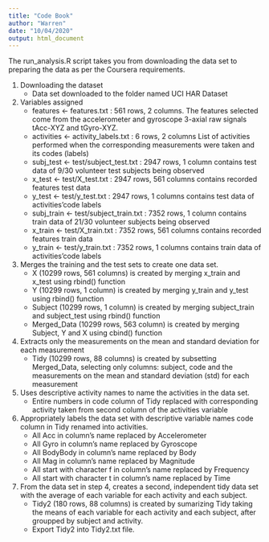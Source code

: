 ```yaml
---
title: "Code Book"
author: "Warren"
date: "10/04/2020"
output: html_document
---
```


The run_analysis.R script takes you from downloading the data set to preparing the data as per the Coursera requirements.

1. Downloading the dataset
      - Data set downloaded to the folder named UCI HAR Dataset
            
2. Variables assigned
      - features <- features.txt : 561 rows, 2 columns. 
The features selected come from the accelerometer and gyroscope 3-axial raw signals tAcc-XYZ and tGyro-XYZ.
      - activities <- activity_labels.txt : 6 rows, 2 columns 
List of activities performed when the corresponding measurements were taken and its codes (labels)
      - subj_test <- test/subject_test.txt : 2947 rows, 1 column 
contains test data of 9/30 volunteer test subjects being observed
      - x_test <- test/X_test.txt : 2947 rows, 561 columns 
contains recorded features test data
      - y_test <- test/y_test.txt : 2947 rows, 1 columns 
contains test data of activities’code labels
      - subj_train <- test/subject_train.txt : 7352 rows, 1 column 
contains train data of 21/30 volunteer subjects being observed
      - x_train <- test/X_train.txt : 7352 rows, 561 columns 
contains recorded features train data
      - y_train <- test/y_train.txt : 7352 rows, 1 columns 
contains train data of activities’code labels

3. Merges the training and the test sets to create one data set.
      - X (10299 rows, 561 columns) is created by merging x_train and x_test using rbind() function
      - Y (10299 rows, 1 column) is created by merging y_train and y_test using rbind() function
      - Subject (10299 rows, 1 column) is created by merging subject_train and subject_test using rbind() function
      - Merged_Data (10299 rows, 563 column) is created by merging Subject, Y and X using cbind() function

4. Extracts only the measurements on the mean and standard deviation for each measurement
      - Tidy (10299 rows, 88 columns) is created by subsetting Merged_Data, selecting only columns: subject, code and the measurements on the mean and standard deviation (std) for each measurement

5. Uses descriptive activity names to name the activities in the data set.
      - Entire numbers in code column of Tidy replaced with corresponding activity taken from second column of the  activities variable

6. Appropriately labels the data set with descriptive variable names
code column in Tidy renamed into activities.
      - All Acc in column’s name replaced by Accelerometer
      - All Gyro in column’s name replaced by Gyroscope
      - All BodyBody in column’s name replaced by Body
      - All Mag in column’s name replaced by Magnitude
      - All start with character f in column’s name replaced by Frequency
      - All start with character t in column’s name replaced by Time

7. From the data set in step 4, creates a second, independent tidy data set with the average of each variable for each activity and each subject.
      - Tidy2 (180 rows, 88 columns) is created by sumarizing Tidy taking the means of each variable for each activity and each subject, after groupped by subject and activity.
      - Export Tidy2 into Tidy2.txt file.
